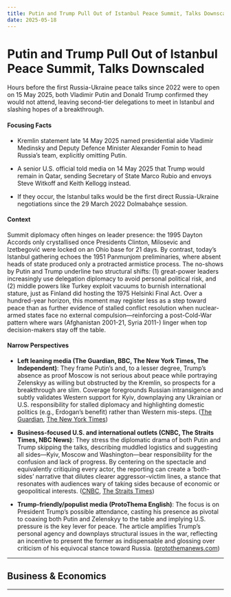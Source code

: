 ```yaml
---
title: Putin and Trump Pull Out of Istanbul Peace Summit, Talks Downscaled
date: 2025-05-18
---
```


# Putin and Trump Pull Out of Istanbul Peace Summit, Talks Downscaled

Hours before the first Russia-Ukraine peace talks since 2022 were to open on 15 May 2025, both Vladimir Putin and Donald Trump confirmed they would not attend, leaving second-tier delegations to meet in Istanbul and slashing hopes of a breakthrough.

#### Focusing Facts

- Kremlin statement late 14 May 2025 named presidential aide Vladimir Medinsky and Deputy Defence Minister Alexander Fomin to head Russia’s team, explicitly omitting Putin.

- A senior U.S. official told media on 14 May 2025 that Trump would remain in Qatar, sending Secretary of State Marco Rubio and envoys Steve Witkoff and Keith Kellogg instead.

- If they occur, the Istanbul talks would be the first direct Russia-Ukraine negotiations since the 29 March 2022 Dolmabahçe session.

#### Context

Summit diplomacy often hinges on leader presence: the 1995 Dayton Accords only crystallised once Presidents Clinton, Milosevic and Izetbegović were locked on an Ohio base for 21 days. By contrast, today’s Istanbul gathering echoes the 1951 Panmunjom preliminaries, where absent heads of state produced only a protracted armistice process. The no-shows by Putin and Trump underline two structural shifts: (1) great-power leaders increasingly use delegation diplomacy to avoid personal political risk, and (2) middle powers like Turkey exploit vacuums to burnish international stature, just as Finland did hosting the 1975 Helsinki Final Act. Over a hundred-year horizon, this moment may register less as a step toward peace than as further evidence of stalled conflict resolution when nuclear-armed states face no external compulsion—reinforcing a post-Cold-War pattern where wars (Afghanistan 2001-21, Syria 2011-) linger when top decision-makers stay off the table.

#### Narrow Perspectives

- **Left leaning media (The Guardian, BBC, The New York Times, The Independent)**: They frame Putin’s and, to a lesser degree, Trump’s absence as proof Moscow is not serious about peace while portraying Zelenskyy as willing but obstructed by the Kremlin, so prospects for a breakthrough are slim. Coverage foregrounds Russian intransigence and subtly validates Western support for Kyiv, downplaying any Ukrainian or U.S. responsibility for stalled diplomacy and highlighting domestic politics (e.g., Erdogan’s benefit) rather than Western mis-steps. ([The Guardian](https://www.theguardian.com/world/2025/may/14/kremlin-tight-lipped-for-third-day-on-whether-putin-will-meet-zelenskyy), [The New York Times](https://www.nytimes.com/2025/05/15/world/europe/russia-ukraine-putin-zelensky-ceasefire-trump.html))

- **Business-focused U.S. and international outlets (CNBC, The Straits Times, NBC News)**: They stress the diplomatic drama of both Putin and Trump skipping the talks, describing muddled logistics and suggesting all sides—Kyiv, Moscow and Washington—bear responsibility for the confusion and lack of progress. By centering on the spectacle and equivalently critiquing every actor, the reporting can create a ‘both-sides’ narrative that dilutes clearer aggressor–victim lines, a stance that resonates with audiences wary of taking sides because of economic or geopolitical interests. ([CNBC](https://www.cnbc.com/2025/05/15/putin-and-trump-wont-attend-peace-talks-with-ukraines-zelenskyy.html), [The Straits Times](https://www.straitstimes.com/world/europe/putin-trump-to-skip-ukraines-peace-talks-that-russian-leader-proposed))

- **Trump-friendly/populist media (ProtoThema English)**: The focus is on President Trump’s possible attendance, casting his presence as pivotal to coaxing both Putin and Zelenskyy to the table and implying U.S. pressure is the key lever for peace. The article amplifies Trump’s personal agency and downplays structural issues in the war, reflecting an incentive to present the former as indispensable and glossing over criticism of his equivocal stance toward Russia. ([protothemanews.com](https://en.protothema.gr/2025/05/14/donald-trump-i-dont-know-if-putin-will-be-at-the-ukraine-talks-in-constantinople-tomorrow/))

---

## Business & Economics

---
